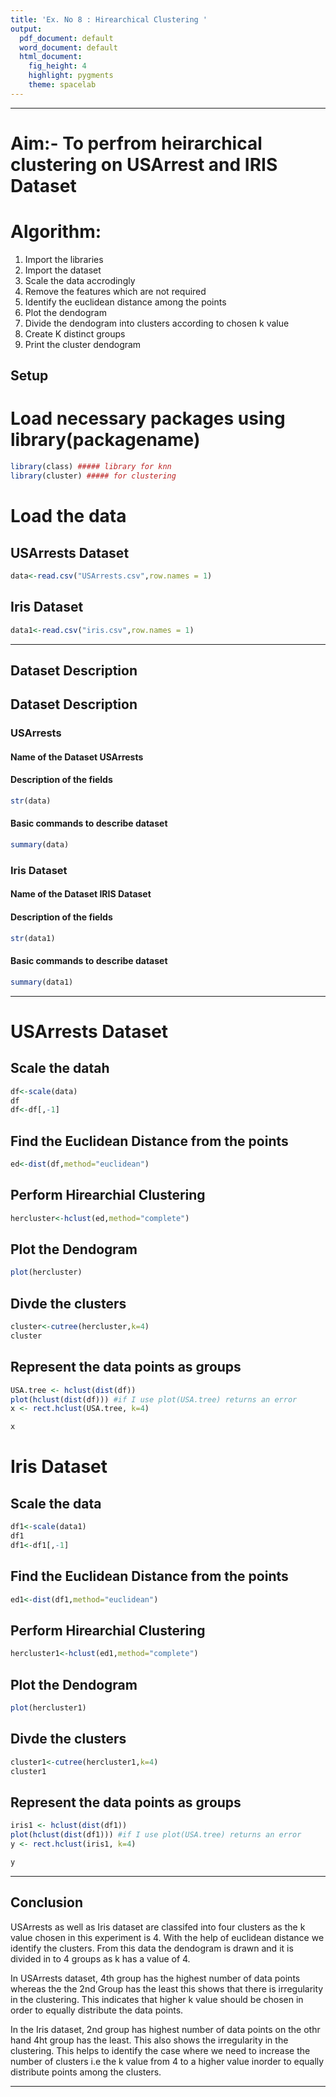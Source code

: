 ```yaml
---
title: 'Ex. No 8 : Hirearchical Clustering '
output:
  pdf_document: default
  word_document: default
  html_document:
    fig_height: 4
    highlight: pygments
    theme: spacelab
---
```



* * *
# Aim:- To perfrom heirarchical clustering on USArrest and IRIS Dataset

# Algorithm:

1. Import the libraries
2. Import the dataset
3. Scale the data accrodingly
4. Remove the features which are not required
5. Identify the euclidean distance among the points
7. Plot the dendogram
8. Divide the dendogram into clusters according to chosen k value
9. Create K distinct groups
10. Print the cluster dendogram



## Setup

# Load necessary packages using library(packagename)
```r
library(class) ##### library for knn
library(cluster) ##### for clustering

```

# Load the data
## USArrests Dataset
```r
data<-read.csv("USArrests.csv",row.names = 1)

```
## Iris Dataset
```r

data1<-read.csv("iris.csv",row.names = 1)

```

* * *

## Dataset Description

## Dataset Description

### USArrests

#### Name of the Dataset USArrests

#### Description of the fields
```r
str(data)
```

#### Basic commands to describe dataset
```r
summary(data)
```

### Iris Dataset

#### Name of the Dataset IRIS Dataset

#### Description of the fields
```r
str(data1)
```

#### Basic commands to describe dataset
```r
summary(data1)
```


* * *

# USArrests Dataset

## Scale the datah
```r
df<-scale(data)
df
df<-df[,-1]
```
## Find the Euclidean Distance from the points

```r
ed<-dist(df,method="euclidean")

```

## Perform Hirearchial Clustering
```r
hercluster<-hclust(ed,method="complete")
```

## Plot the Dendogram
```r
plot(hercluster)
```

## Divde the clusters
```r
cluster<-cutree(hercluster,k=4)
cluster
```


## Represent the data points as groups
```r
USA.tree <- hclust(dist(df))
plot(hclust(dist(df))) #if I use plot(USA.tree) returns an error
x <- rect.hclust(USA.tree, k=4)

x

```
# Iris Dataset


## Scale the data
```r
df1<-scale(data1)
df1
df1<-df1[,-1]
```

## Find the Euclidean Distance from the points

```r
ed1<-dist(df1,method="euclidean")

```

## Perform Hirearchial Clustering
```r
hercluster1<-hclust(ed1,method="complete")
```

## Plot the Dendogram
```r
plot(hercluster1)
```



## Divde the clusters
```r
cluster1<-cutree(hercluster1,k=4)
cluster1
```


## Represent the data points as groups
```r
iris1 <- hclust(dist(df1))
plot(hclust(dist(df1))) #if I use plot(USA.tree) returns an error
y <- rect.hclust(iris1, k=4)

y


```

* * *
## Conclusion

USArrests as well as Iris dataset are classifed into four clusters as the k value chosen in this experiment is 4. With the help of euclidean distance we identify the clusters. From this data the dendogram is drawn and it is divided in to 4 groups as k has a value of 4. 

In USArrests dataset, 4th group has the highest number of data points whereas the the 2nd Group has the least this shows that there is irregularity in the clustering. This indicates that higher k value should be chosen in order to equally distribute the data points.

In the Iris dataset, 2nd group has highest number of data points on the othr hand 4ht group has the least. This also shows the irregularity in the clustering. This helps to identify the case where we need to increase the number of clusters i.e the k value from 4 to a higher value inorder to equally distribute points among the clusters.


* * *

